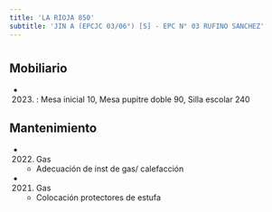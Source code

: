 ```yaml
---
title: 'LA RIOJA 850'
subtitle: 'JIN A (EPCJC 03/06°) [S] - EPC N° 03 RUFINO SANCHEZ'
---
```


#


## Mobiliario

*  (2023) : Mesa inicial 10, Mesa pupitre doble 90, Silla escolar 240 





## Mantenimiento

*  (2022) Gas 
    + Adecuación de inst de gas/ calefacción

*  (2021) Gas 
    + Colocación  protectores de estufa



